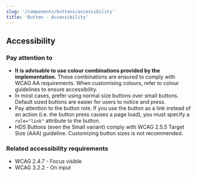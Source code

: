 ```yaml
---
slug: '/components/buttons/accessibility'
title: 'Button - Accessibility'
---
```




## Accessibility

### Pay attention to
- **It is advisable to use colour combinations provided by the implementation.** These combinations are ensured to comply with WCAG AA requirements. When customising colours, refer to <Link size="M" href="/foundation/design-tokens/colour">colour guidelines</Link> to ensure accessibility.
- In most cases, prefer using normal size buttons over small buttons. Default sized buttons are easier for users to notice and press.
- Pay attention to the button role. If you use the button as a link instead of an action (i.e. the button press causes a page load), you must specify a `role="link"` attribute to the button.
- HDS Buttons (even the Small variant) comply with <ExternalLink href="https://www.w3.org/TR/WCAG21/#target-size">WCAG 2.5.5 Target Size (AAA) guideline</ExternalLink>. Customizing button sizes is not recommended.

### Related accessibility requirements
- <ExternalLink href="https://www.w3.org/TR/WCAG21/#focus-visible">WCAG 2.4.7 - Focus visible</ExternalLink>
- <ExternalLink href="https://www.w3.org/TR/WCAG21/#on-input">WCAG 3.2.2 - On input</ExternalLink>
